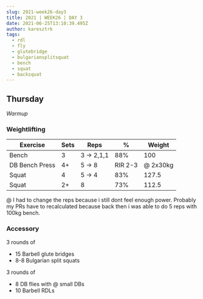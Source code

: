 ```yaml
---
slug: 2021-week26-day3
title: 2021 | WEEK26 | DAY 3
date: 2021-06-25T13:10:39.495Z
author: karesztrk
tags:
  - rdl
  - fly
  - glutebridge
  - bulgariansplitsquat
  - bench
  - squat
  - backsquat
---
```

## Thursday

*Warmup*

### Weightlifting

| Exercise       | Sets | Reps       | %       | Weight   |
| -------------- | ---- | ---------- | ------- | -------- |
| Bench          | 3    | 3 -> 2,1,1 | 88%     | 100      |
| DB Bench Press | 4+   | 5 -> 8     | RIR 2-3 | @ 2x30kg |
| Squat          | 4    | 5 -> 4     | 83%     | 127.5    |
| Squat          | 2+   | 8          | 73%     | 112.5    |

@ I had to change the reps because i still dont feel enough power. Probably my  PRs have to recalculated because back then i was able to do 5 reps with 100kg bench.

### Accessory

3 rounds of

* 15 Barbell glute bridges
* 8-8 Bulgarian split squats

3 rounds of

* 8 DB flies with @ small DBs
* 10 Barbell RDLs